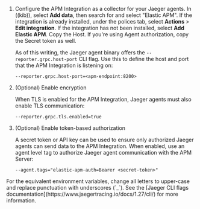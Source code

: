 

1. Configure the APM Integration as a collector for your Jaeger agents.
    In ((kib)), select **Add data**, then search for and select "Elastic APM".
    If the integration is already installed, under the polices tab, select **Actions** > **Edit integration**.
    If the integration has not been installed, select **Add Elastic APM**.
    Copy the Host. If you're using Agent authorization, copy the Secret token as well.

    As of this writing, the Jaeger agent binary offers the `--reporter.grpc.host-port` CLI flag.
    Use this to define the host and port that the APM Integration is listening on:

    ```terminal
    --reporter.grpc.host-port=<apm-endpoint:8200>
    ```

1. (Optional) Enable encryption

    When TLS is enabled for the APM Integration, Jaeger agents must also enable TLS communication:

    ```terminal
    --reporter.grpc.tls.enabled=true
    ```

1. (Optional) Enable token-based authorization

    A secret token or API key can be used to ensure only authorized Jaeger agents can send data to the APM Integration.
    When enabled, use an agent level tag to authorize Jaeger agent communication with the APM Server:

    ```terminal
    --agent.tags="elastic-apm-auth=Bearer <secret-token>"
    ```

<DocCallOut title="Tip">
For the equivalent environment variables,
change all letters to upper-case and replace punctuation with underscores (`_`).
See the [Jaeger CLI flags documentation](https://www.jaegertracing.io/docs/1.27/cli/) for more information.
</DocCallOut>

